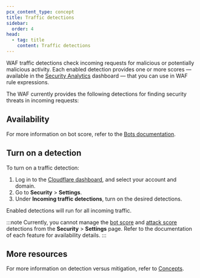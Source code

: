 ```yaml
---
pcx_content_type: concept
title: Traffic detections
sidebar:
  order: 4
head:
  - tag: title
    content: Traffic detections
---
```



WAF traffic detections check incoming requests for malicious or potentially malicious activity. Each enabled detection provides one or more scores — available in the [Security Analytics](/waf/analytics/security-analytics/) dashboard — that you can use in WAF rule expressions.

The WAF currently provides the following detections for finding security threats in incoming requests:

<DirectoryListing />

## Availability

<FeatureTable id="security.waf_b_detections" />

For more information on bot score, refer to the [Bots documentation](/bots/concepts/bot-score/).

## Turn on a detection

To turn on a traffic detection:

1. Log in to the [Cloudflare dashboard](https://dash.cloudflare.com/), and select your account and domain.
2. Go to **Security** > **Settings**.
3. Under **Incoming traffic detections**, turn on the desired detections.

Enabled detections will run for all incoming traffic.

:::note
Currently, you cannot manage the [bot score](/bots/concepts/bot-score/) and [attack score](/waf/detections/attack-score/) detections from the **Security** > **Settings** page. Refer to the documentation of each feature for availability details.
:::

## More resources

For more information on detection versus mitigation, refer to [Concepts](/waf/concepts/#detection-versus-mitigation).
